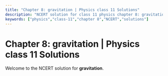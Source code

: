 ```yaml
---
title: "Chapter 8: gravitation | Physics class 11 Solutions"
description: "NCERT solution for class 11 physics chapter 8: gravitation."
keywords: ["physics","class-11","chapter 8","NCERT","solutions"]
---
```


# Chapter 8: gravitation | Physics class 11 Solutions

Welcome to the NCERT solution for **gravitation**.
